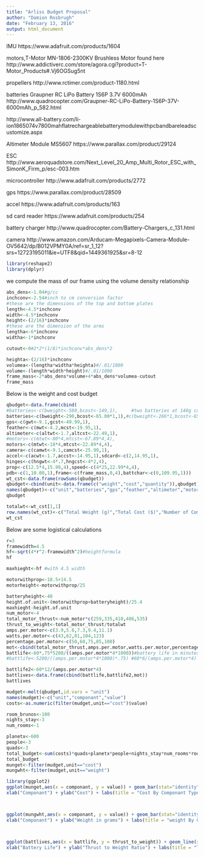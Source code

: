 ```yaml
---
title: "Arliss Budget Proposal"
author: "Damion Rosbrugh"
date: "February 13, 2016"
output: html_document
---
```


IMU
https://www.adafruit.com/products/1604


motors,T-Motor MN-1806-2300KV Brushless Motor found here http://www.addictiverc.com/store/agora.cgi?product=T-Motor_Products#.Vj6OGSug5nt

propellers
http://www.rctimer.com/product-1180.html

batteries
Graupner RC LiPo Battery 1S6P 3.7V 6000mAh
http://www.quadrocopter.com/Graupner-RC-LiPo-Battery-1S6P-37V-6000mAh_p_582.html

http://www.all-battery.com/li-ion1865074v7800mahflatrechargeablebatterymodulewithpcbandbareleadscustomize.aspx


Altimeter Module MS5607
https://www.parallax.com/product/29124

ESC
http://www.aeroquadstore.com/Next_Level_20_Amp_Multi_Rotor_ESC_with_SimonK_Firm_p/esc-003.htm

microcontroller
http://www.adafruit.com/products/2772

gps
https://www.parallax.com/product/28509

accel
https://www.adafruit.com/products/163

sd card reader
https://www.adafruit.com/products/254

battery charger
http://www.quadrocopter.com/Battery-Chargers_c_131.html

camera
http://www.amazon.com/Arducam-Megapixels-Camera-Module-OV5642/dp/B012VPMY0A/ref=sr_1_12?srs=12723195011&ie=UTF8&qid=1449361925&sr=8-12



```r
library(reshape2)
library(dplyr)
```

we compute the mass of our frame using the volume density relationship
```r
abs_dens<-1.04#g/cc
inchconv<-2.54#inch to cm conversion factor 
#these are the dimensions of the top and bottom plates
length<-4.5*inchconv
width<-4.5*inchconv
height<-(2/16)*inchconv
#these are the dimension of the arms
lengtha<-6*inchconv
widtha<-1*inchconv

cutout<-0#2*2*(1/8)*inchconv*abs_dens*2

heighta<-(2/16)*inchconv
volumea<-(lengtha*widtha*heighta)#/.01/1000
volume<-(length*width*height)#/.01/1000
frame_mass<-2*abs_dens*volume+4*abs_dens*volumea-cutout
frame_mass

```
Below is the weight and cost budget
```r

qbudget<-data.frame(cbind(
#batteries<-c(bweight<-580,bcost<-149,1),     #two batteries at 140g cost $39.90 
batteries<-c(bweight<-290,bcost<-65.00*1,1),#c(bweight<-266*1,bcost<-65.00*1,1),     #two batteries at 140g cost $39.90 each
gps<-c(gwt<-9.1,gcst<-49.99,1),
feather<-c(mwt<-4.2,mcst<-19.95,1),
altimeter<-c(altwt<-1.7,altcst<-22.49,1),
#motors<-c(mtwt<-80*4,mtcst<-67.89*4,4),
motors<-c(mtwt<-18*4,mtcst<-22.89*4,4),
camera<-c(camwt<-9.1,camcst<-25.99,1),
accel<-c(acwt<-1.7,accst<-14.95,1),sdcard<-c(2,14.95,1),
hinges<-c(hngwt<-4*.7,hngcst<-4*2,4),
prop<-c(12.5*4,15.99,4),speed<-c(4*25,22.99*4,4),
pdb<-c(1,10.00,1),frame<-c(frame_mass,0,4),battchar<-c(0,109.95,1)))
wt_cst<-data.frame(rowSums(qbudget))
qbudget<-cbind(unit<-data.frame(c("weight","cost","quantity")),qbudget)
names(qbudget)<-c("unit","batteries","gps","feather","altimeter","motors","camera","accel","hinges","sdcard","propellers","speed control","power dist board","frame","charger")
qbudget
```

```r

totalwt<-wt_cst[1,1]
row.names(wt_cst)<-c("Total Weight (g)","Total Cost ($)","Number of Componants")
wt_cst
```


Below are some logistical calculations
```r


r=3
framewidth=4.5
hf<-sqrt(4*r^2-framewidth^2)#heightformula
hf

maxhieght<-hf #with 4.5 width

motorwithprop<-18.5+14.5
motorheight<-motorwithprop/25

batteryheight<-40
height.of.unit<-(motorwithprop+batteryheight)/25.4
maxhieght-height.of.unit
num_motor<-4
total_motor_thrust<-num_motor*c(259,335,410,486,535)
thrust_to_weight<-total_motor_thrust/totalwt
amps.per.motor<-c(3.9,5.6,7.3,9.4,11.1)
watts.per.motor<-c(43,62,81,104,123)
percentage.per.motor<-c(50,60,75,85,100)
mot<-cbind(total_motor_thrust,amps.per.motor,watts.per.motor,percentage.per.motor,thrust_to_weight)
battlife<-60*.75*5200/((amps.per.motor*4*1000))#battery life in minutes #60*6/(amps.per.motor*4)
#battlife<-5200/((amps.per.motor*4*1000)*.75) #60*6/(amps.per.motor*4)

battlife2<-60*12/(amps.per.motor*4)
battlives<-data.frame(cbind(battlife,battlife2,mot))
battlives

mudget<-melt(qbudget,id.vars = "unit")
names(mudget)<-c("unit","componant","value")
costs<-as.numeric(filter(mudget,unit=="cost")$value)

room_brunos<-100
nights_stay<-3
num_rooms<-1

planetx<-600
people<-3
quads<-3
total_budget<-sum(costs)*quads+planetx*people+nights_stay*num_rooms*room_brunos
total_budget
munget<-filter(mudget,unit=="cost")
mungwht<-filter(mudget,unit=="weight")

library(ggplot2)
ggplot(munget,aes(x = componant, y = value)) + geom_bar(stat="identity") +
xlab("Componant") + ylab("Cost") + labs(title = "Cost By Componant Type") + theme(axis.text.x=element_text(angle=90,hjust=1,vjust=0.5))



ggplot(mungwht,aes(x = componant, y = value)) + geom_bar(stat="identity") +
xlab("Componant") + ylab("Weight in grams") + labs(title = "weight By Componant Type") + theme(axis.text.x=element_text(angle=90,hjust=1,vjust=0.5))



ggplot(battlives,aes(x = battlife, y = thrust_to_weight)) + geom_line(stat="identity") +
xlab("Battery Life") + ylab("Thrust to Weight Ratio") + labs(title = "Thrust to Weight Ratio as a function of Battery Life") + theme(axis.text.x=element_text(angle=90,hjust=1,vjust=0.5))


```
